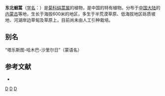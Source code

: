 {{Speciesbox
| genus = Seriphidium
| species = finitum
| authority = (Kitag.) Ling et Y. R. Ling
}}

'''东北蛔蒿'''（[[学名|学名]]：{{lang|la|''Seriphidium finitum''}}）是[[菊科|菊科]][[绢蒿属|绢蒿属]]的植物，是中国的特有植物。分布于[[中国大陆|中国大陆]]的[[内蒙古|内蒙古]]等地，生长于海拔600米的地区，多生于半荒漠草原、低海拔地区砾质坡地、河湖岸边草甸及草原上，目前尚未由人工引种栽培。

== 别名 ==
“塔乐斯图-哈木巴-沙里尔日”（蒙语名）

== 参考文献 ==
<div class="references-small">
* {{cite web| url =http://www.bioinfo.cn/db05/KmzwSpecies.php?action=view&id=4980| title =东北蛔蒿| work =《中国高等植物数据库全库》| publisher =中国科学院微生物研究所| author =昆明植物研究所| accessdate =2009-02-25| archive-date =2018-06-28| archive-url =https://web.archive.org/web/20180628204035/http://www.bioinfo.cn/db05/KmzwSpecies.php?action=view| dead-url =yes}}
</div>
{{Taxonbar|from=Q10869624}}

[[Category:绢蒿属|D]]
[[Category:中国特有植物|D]]
[[Category:内蒙古植物|D]]